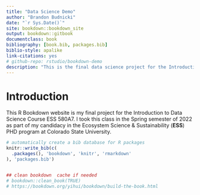 ```yaml
--- 
title: "Data Science Demo"
author: "Brandon Budnicki"
date: "`r Sys.Date()`"
site: bookdown::bookdown_site
output: bookdown::gitbook
documentclass: book
bibliography: [book.bib, packages.bib]
biblio-style: apalike
link-citations: yes
# github-repo: rstudio/bookdown-demo
description: "This is the final data science project for the Introduction to Data Science Course ESS 580A7."
---
```


# Introduction

This R Bookdown website is my final project for the Introduction to Data Science Course ESS 580A7. I took this class in the Spring semester of 2022 as part of my candidacy in the Ecosystem Science & Sustainability (**ESS**) PHD program at Colorado State University.



```r
# automatically create a bib database for R packages
knitr::write_bib(c(
  .packages(), 'bookdown', 'knitr', 'rmarkdown'
), 'packages.bib')


## clean bookdown  cache if needed
# bookdown::clean_book(TRUE)
# https://bookdown.org/yihui/bookdown/build-the-book.html
```
